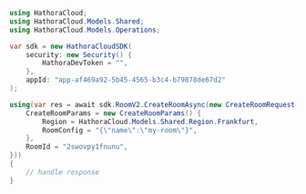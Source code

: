 ```csharp CreateRoom.cs
using HathoraCloud;
using HathoraCloud.Models.Shared;
using HathoraCloud.Models.Operations;

var sdk = new HathoraCloudSDK(
    security: new Security() {
        HathoraDevToken = "",
    },
    appId: "app-af469a92-5b45-4565-b3c4-b79878de67d2"
);

using(var res = await sdk.RoomV2.CreateRoomAsync(new CreateRoomRequest() {
    CreateRoomParams = new CreateRoomParams() {
        Region = HathoraCloud.Models.Shared.Region.Frankfurt,
        RoomConfig = "{\"name\":\"my-room\"}",
    },
    RoomId = "2swovpy1fnunu",
}))
{
    // handle response
}
```
